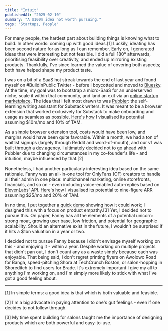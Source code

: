 ```yaml
---
title: "Intuit"
publishedAt: "2025-02-10"
summary: "A $100m idea not worth pursuing."
tags: "Startups, People"
---
```


For many people, the hardest part about building things is knowing what to build. In other words: coming up with good ideas.\[1\] Luckily, ideating has been second nature for as long as I can remember. Early on, I generated ideas that were interesting but not feasible. I did a full 180º afterwards, prioritising feasibility over creativity, and ended up mirroring existing products. Thankfully, I've since learned the value of covering both aspects; both have helped shape my product taste.

I was on a bit of a SaaS hot streak towards the end of last year and found myself on #BuildInPublic Twitter - before I boycotted and moved to [Bluesky](https://bsky.app). At the time, my goal was to bootstrap a micro-SaaS for an underserved niche, scale it within that community, and land an exit via an [online startup marketplace](https://acquire.com). The idea that I felt most drawn to was [Pubbler](https://pubbler.pro): the self-learning writing assistant for Substack writers. It was meant to be a browser extension that worked exclusively for Substack to make onboarding and usage as seamless as possible. [Here's how](https://www.dropbox.com/scl/fi/hj9yrkwcr7eu9tvmopdty/pubbler-case.png?rlkey=hihbg73llejz7djqkyjijd3yt&st=1ij55brx&dl=0) I visualised its potential assuming $10m/mo and 10% of TAM.

As a simple browser extension tool, costs would have been low, and margins would have been quite favorable. Within a month, we had a ton of waitlist signups (largely through Reddit and word-of-mouth), and our v1 was built through a [dev agency.](https://crakoan.studio) I ultimately decided not to go ahead with Pubbler due to changing circumstances in my co-founder's life - and intuition, maybe influenced by that.\[2\]

Nonetheless, I had another particularly interesting idea based on the same rationale. Fanny was an all-in-one tool for OnlyFans (OF) creators to handle all their admin in one place: multichannel marketing, online storefronts, financials, and so on - even including voice-enabled auto-replies based on [ElevenLabs' API](https://elevenlabs.io). [Here's how](https://www.dropbox.com/scl/fi/ntsinpulzm69t0hjvse69/fanny-case.png?rlkey=oakg21rcnrzcb1kxrl3lbym1v&st=v4zx7vyb&dl=0) I visualised its potential to nine-figure ARR assuming $25/mo and 20% of TAM.

In no time, I put together [a quick demo](https://www.dropbox.com/scl/fi/i9jv3h9yxinfqhjlt6m73/fanny-demo.mov?rlkey=vf51s9ia35u2ypn45nos8eopk&st=6ul7pspp&dl=0) showing how it could work; I designed this with a focus on product empathy.\[3\] Yet, I decided not to pursue this. On paper, Fanny has all the elements of a potential unicorn: strong moat, growing user base, low friction, and potential for geographic scalability. Should an alternative exist in the future, I wouldn't be surprised if it hits a $1bn valuation in a year or two.

I decided not to pursue Fanny because I didn't envisage myself working on this - and enjoying it - within a year. Despite working on multiple projects that didn't pan out, I don't count any as a waste simply because each was enjoyable. That being said, I don't regret printing flyers on Awolowo Road for Banga, speed-pitching Shora at TechCrunch Boston, or salon-hopping in Shoreditch to find users for Brade. It's extremely important I give my all to anything I'm working on, and I'm simply more likely to stick with what I've got a good feeling about.

---

\[1\] In simple terms: a good idea is that which is both valuable and feasible. 

\[2\] I'm a big advocate in paying attention to one's gut feelings - even if one decides to not follow through.

\[3\] My time spent building for salons taught me the importance of designing products which are both powerful and easy-to-use.
